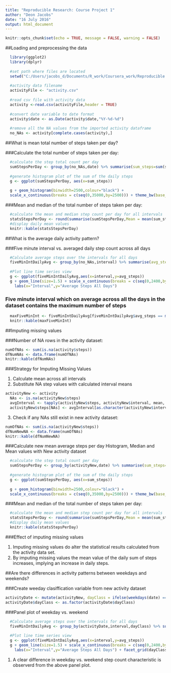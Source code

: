 ```yaml
---
title: "Reproducible Research: Course Project 1"
author: "Deon Jacobs"
date: "16 July 2016"
output: html_document
---
```


```r
knitr::opts_chunk$set(echo = TRUE, message = FALSE, warning = FALSE)
```

##Loading and preprocessing the data

```r
  library(ggplot2)
  library(dplyr)
  
  #set path where files are located
  setwd("C:/Users/jacobs_d/Documents/R_work/Coursera_work/Reproducible Research/RepData_PeerAssessment1")
  
  #activity data filename
  activityFile <- "activity.csv"
  
  #read csv file with activity data
  activity <-read.csv(activityFile,header = TRUE)
  
  #convert date variable to date format
  activity$date <- as.Date(activity$date,"%Y-%d-%d")
  
  #remove all the NA values from the imported activity dataframe
  no_NAs <- activity[complete.cases(activity),]
```

##What is mean total number of steps taken per day?

###Calculate the total number of steps taken per day:

```r
  
  #calculate the step total count per day
  sumStepsPerDay <- group_by(no_NAs,date) %>% summarise(sum_steps=sum(steps))
  
  #generate histogram plot of the sum of the daily steps
  g <- ggplot(sumStepsPerDay, aes(x=sum_steps))
  
  g + geom_histogram(binwidth=2500,colour="black") + 
  scale_x_continuous(breaks = c(seq(0,35000,by=2500))) + theme_bw(base_family="Times")
```

###Mean and median of the total number of steps taken per day:  
```r
  #calculate the mean and median step count per day for all intervals
  statsStepsPerDay <- round(summarise(sumStepsPerDay,Mean = mean(sum_steps), Median = median(sum_steps)),0)
  #display daily mean values
  knitr::kable(statsStepsPerDay)
```

##What is the average daily activity pattern?  

###Five minute interval vs. averaged daily step count across all days  
```r
  #Calculate average steps over the intervals for all days
  fiveMinIntDailyAvg <- group_by(no_NAs,interval) %>% summarise(avg_steps=mean(steps))
  
  #Plot line time series view 
  g <- ggplot(fiveMinIntDailyAvg,aes(x=interval,y=avg_steps))
  g + geom_line(size=1.5) + scale_x_continuous(breaks = c(seq(0,2400,by=250))) + theme_bw(base_family="Times") +
    labs(x="Interval",y="Average Steps All Days")
```

### Five minute interval which on average across all the days in the dataset contains the maximum number of steps

```r
  maxFiveMinInt <- fiveMinIntDailyAvg[fiveMinIntDailyAvg$avg_steps == max(fiveMinIntDailyAvg$avg_steps),]
  knitr::kable(maxFiveMinInt)
```

##Imputing missing values  

###Number of NA rows in the activity dataset:

```r
numOfNAs <- sum(is.na(activity$steps))
dfNumNAs <- data.frame(numOfNAs)
knitr::kable(dfNumNAs)
```
###Strategy for Imputing Missing Values  

1. Calculate mean across all intervals
2. Substitute NA step values with calculated interval means

```r
activityNew <- activity
  NAs <- is.na(activityNew$steps)
  avgInterval <- tapply(activityNew$steps, activityNew$interval, mean, na.rm=TRUE, simplify=TRUE)
  activityNew$steps[NAs] <- avgInterval[as.character(activityNew$interval[NAs])]
```
3. Check if any NAs still exist in new activity dataset:

```r
numOfNAs <- sum(is.na(activityNew$steps))
dfNumNewNA <- data.frame(numOfNAs)
knitr::kable(dfNumNewNA)
```
###Calculate new mean average steps per day Histogram, Median and Mean values with New activity dataset
```r
  
  #calculate the step total count per day
  sumStepsPerDay <- group_by(activityNew,date) %>% summarise(sum_steps=sum(steps))
  
  #generate histogram plot of the sum of the daily steps
  g <- ggplot(sumStepsPerDay, aes(x=sum_steps))
  
  g + geom_histogram(binwidth=2500,colour="black") + 
  scale_x_continuous(breaks = c(seq(0,35000,by=2500))) + theme_bw(base_family="Times")
```
###Mean and median of the total number of steps taken per day:
```r
  #calculate the mean and median step count per day for all intervals
  statsStepsPerDay <- round(summarise(sumStepsPerDay,Mean = mean(sum_steps), Median = median(sum_steps)),0)
  #display daily mean values
  knitr::kable(statsStepsPerDay)
```

###Effect of imputing missing values  

1. Imputing missing values do alter the statistical results calculated from the activity data set. 
2. By imputing missing values the mean value of the daily sum of steps increases, implying an increase in daily steps.

##Are there differences in activity patterns between weekdays and weekends?

###Create weeday clasiffication variable from new activity dataset

```r
activityDate <- mutate(activityNew, dayClass = ifelse(weekdays(date) == "Saturday" | weekdays(date) == "Sunday", "weekend", "weekday"))
activityDate$dayClass <- as.factor(activityDate$dayClass)
```
###Panel plot of weekday vs. weekend 
```r
  #Calculate average steps over the intervals for all days
  fiveMinIntDailyAvg <- group_by(activityDate,interval,dayClass) %>% summarise(avg_steps=mean(steps))
  
  #Plot line time series view 
  g <- ggplot(fiveMinIntDailyAvg,aes(x=interval,y=avg_steps))
  g + geom_line(size=1.5) + scale_x_continuous(breaks = c(seq(0,2400,by=250))) + theme_bw(base_family="Times") +
    labs(x="Interval",y="Average Steps All Days") + facet_grid(dayClass~.)
```  

1. A clear difference in weekday vs. weekend step count characteristic is observerd from the above panel plot.
